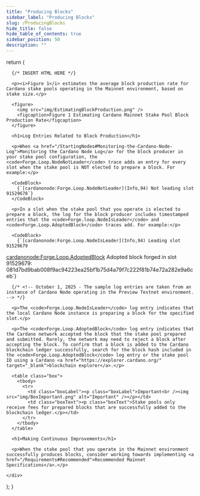 ```yaml
---
title: "Producing Blocks"
sidebar_label: "Producing Blocks"
slug: /ProducingBlocks
hide_title: false
hide_table_of_contents: true
sidebar_position: 50
description: ""
---
```




  return (
    <div>

      {/* INSERT HTML HERE */}

      <p><i>Figure 1</i> estimates the average block production rate for Cardano stake pools operating in the Mainnet environment, based on stake size.</p>

      <figure>
        <img src="img/EstimatingBlockProduction.png" />
        <figcaption>Figure 1 Estimating Cardano Mainnet Stake Pool Block Production Rate</figcaption>
      </figure>

      <h1>Log Entries Related to Block Production</h1>

      <p>When <a href="/StartingNodes#Monitoring-the-Cardano-Node-Log">Monitoring the Cardano Node Log</a> for the block producer in your stake pool configuration, the <code>Forge.Loop.NodeNotLeader</code> trace adds an entry for every slot when the stake pool is NOT elected to prepare a block. For example:</p>

      <CodeBlock>
        {`[cardanonode:Forge.Loop.NodeNotLeader](Info,94) Not leading slot 91529678`}
      </CodeBlock>

      <p>In a slot when the stake pool that you operate is elected to prepare a block, the log for the block producer includes timestamped entries that the <code>Forge.loop.NodeIsLeader</code> and <code>Forge.Loop.AdoptedBlock</code> traces add. For example:</p>

      <CodeBlock>
        {`[cardanonode:Forge.Loop.NodeIsLeader](Info,94) Leading slot 91529679
[cardanonode:Forge.Loop.AdoptedBlock](Info,94) Adopted block forged in slot 91529679: 081d7bd9bab008f9ac94223ea25bf1b75d4a79f7c222f81b74e72a282e9a6ceb`}
      </CodeBlock>

      {/* <!-- October 1, 2025 - The sample log entries are taken from an instance of Cardano Node operating in the Preview Testnet environment. --> */}

      <p>The <code>Forge.Loop.NodeIsLeader</code> log entry indicates that the local Cardano Node instance is preparing a block for the specified slot.</p>

      <p>The <code>Forge.Loop.AdoptedBlock</code> log entry indicates that the Cardano network accepted the block that the stake pool prepared and submitted. Rarely, the network may need to reject a block after accepting the block. To confirm that a block is added to the Cardano blockchain ledger successfully, search for the block hash included in the <code>Forge.Loop.AdoptedBlock</code> log entry or the stake pool ID using a Cardano <a href="https://explorer.cardano.org/" target="_blank">blockchain explorer</a>.</p>

      <table class="box">
        <tbody>
          <tr>
            <td class="boxLabel"><p class="boxLabel">Important<br /><img src="img/BoxImportant.png" alt="Important" /></p></td>
            <td class="boxText"><p class="boxText">Stake pools only receive fees for prepared blocks that are successfully added to the blockchain ledger.</p></td>
          </tr>
        </tbody>
      </table>

      <h1>Making Continuous Improvements</h1>

      <p>When the stake pool that you operate in the Mainnet environment successfully produces blocks, consider working towards implementing <a href="/Requirements#Recommended">Recommended Mainnet Specifications</a>.</p>

    </div>
  );
}

<HTMLContent />

